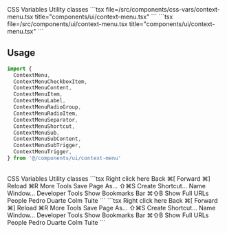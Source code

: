 <Tabs defaultValue="css-vars" className="w-full">
  <TabsList className="grid w-full grid-cols-2">
    <TabsTrigger value="css-vars">CSS Variables</TabsTrigger>
    <TabsTrigger value="util">Utility classes</TabsTrigger>
  </TabsList>
  <TabsContent value="css-vars">
    ```tsx file=<rootDir>/src/components/css-vars/context-menu.tsx title="components/ui/context-menu.tsx"
    ```
  </TabsContent>
  <TabsContent value="util">
    ```tsx file=<rootDir>/src/components/ui/context-menu.tsx title="components/ui/context-menu.tsx"
    ```
  </TabsContent>
</Tabs>

<br />

## Usage

```ts
import {
  ContextMenu,
  ContextMenuCheckboxItem,
  ContextMenuContent,
  ContextMenuItem,
  ContextMenuLabel,
  ContextMenuRadioGroup,
  ContextMenuRadioItem,
  ContextMenuSeparator,
  ContextMenuShortcut,
  ContextMenuSub,
  ContextMenuSubContent,
  ContextMenuSubTrigger,
  ContextMenuTrigger,
} from '@/components/ui/context-menu'
```

<br />

<Tabs defaultValue="css-vars" className="w-full">
  <TabsList className="grid w-full grid-cols-2">
    <TabsTrigger value="css-vars">CSS Variables</TabsTrigger>
    <TabsTrigger value="util">Utility classes</TabsTrigger>
  </TabsList>
  <TabsContent value="css-vars">
    ```tsx
    <ContextMenu>
      <ContextMenuTrigger className="flex h-[150px] w-[300px] items-center justify-center rounded-md border border-text border-dashed text-sm font-base">
        Right click here
      </ContextMenuTrigger>
      <ContextMenuContent className="w-64">
        <ContextMenuItem inset>
          Back
          <ContextMenuShortcut>⌘[</ContextMenuShortcut>
        </ContextMenuItem>
        <ContextMenuItem inset disabled>
          Forward
          <ContextMenuShortcut>⌘]</ContextMenuShortcut>
        </ContextMenuItem>
        <ContextMenuItem inset>
          Reload
          <ContextMenuShortcut>⌘R</ContextMenuShortcut>
        </ContextMenuItem>
        <ContextMenuSub>
          <ContextMenuSubTrigger inset>More Tools</ContextMenuSubTrigger>
          <ContextMenuSubContent className="w-48">
            <ContextMenuItem>
              Save Page As...
              <ContextMenuShortcut>⇧⌘S</ContextMenuShortcut>
            </ContextMenuItem>
            <ContextMenuItem>Create Shortcut...</ContextMenuItem>
            <ContextMenuItem>Name Window...</ContextMenuItem>
            <ContextMenuSeparator />
            <ContextMenuItem>Developer Tools</ContextMenuItem>
          </ContextMenuSubContent>
        </ContextMenuSub>
        <ContextMenuSeparator />
        <ContextMenuCheckboxItem checked>
          Show Bookmarks Bar
          <ContextMenuShortcut>⌘⇧B</ContextMenuShortcut>
        </ContextMenuCheckboxItem>
        <ContextMenuCheckboxItem>Show Full URLs</ContextMenuCheckboxItem>
        <ContextMenuSeparator />
        <ContextMenuRadioGroup value="pedro">
          <ContextMenuLabel inset>People</ContextMenuLabel>
          <ContextMenuSeparator />
          <ContextMenuRadioItem value="pedro">
            Pedro Duarte
          </ContextMenuRadioItem>
          <ContextMenuRadioItem value="colm">Colm Tuite</ContextMenuRadioItem>
        </ContextMenuRadioGroup>
      </ContextMenuContent>
    </ContextMenu>
    ```
  </TabsContent>
  <TabsContent value="util">
    ```tsx
    <ContextMenu>
      <ContextMenuTrigger className="flex h-[150px] w-[300px] items-center justify-center rounded-md border border-border dark:border-darkText border-dashed text-sm font-base">
        Right click here
      </ContextMenuTrigger>
      <ContextMenuContent className="w-64">
        <ContextMenuItem inset>
          Back
          <ContextMenuShortcut>⌘[</ContextMenuShortcut>
        </ContextMenuItem>
        <ContextMenuItem inset disabled>
          Forward
          <ContextMenuShortcut>⌘]</ContextMenuShortcut>
        </ContextMenuItem>
        <ContextMenuItem inset>
          Reload
          <ContextMenuShortcut>⌘R</ContextMenuShortcut>
        </ContextMenuItem>
        <ContextMenuSub>
          <ContextMenuSubTrigger inset>More Tools</ContextMenuSubTrigger>
          <ContextMenuSubContent className="w-48">
            <ContextMenuItem>
              Save Page As...
              <ContextMenuShortcut>⇧⌘S</ContextMenuShortcut>
            </ContextMenuItem>
            <ContextMenuItem>Create Shortcut...</ContextMenuItem>
            <ContextMenuItem>Name Window...</ContextMenuItem>
            <ContextMenuSeparator />
            <ContextMenuItem>Developer Tools</ContextMenuItem>
          </ContextMenuSubContent>
        </ContextMenuSub>
        <ContextMenuSeparator />
        <ContextMenuCheckboxItem checked>
          Show Bookmarks Bar
          <ContextMenuShortcut>⌘⇧B</ContextMenuShortcut>
        </ContextMenuCheckboxItem>
        <ContextMenuCheckboxItem>Show Full URLs</ContextMenuCheckboxItem>
        <ContextMenuSeparator />
        <ContextMenuRadioGroup value="pedro">
          <ContextMenuLabel inset>People</ContextMenuLabel>
          <ContextMenuSeparator />
          <ContextMenuRadioItem value="pedro">
            Pedro Duarte
          </ContextMenuRadioItem>
          <ContextMenuRadioItem value="colm">Colm Tuite</ContextMenuRadioItem>
        </ContextMenuRadioGroup>
      </ContextMenuContent>
    </ContextMenu>
    ```
  </TabsContent>
</Tabs>